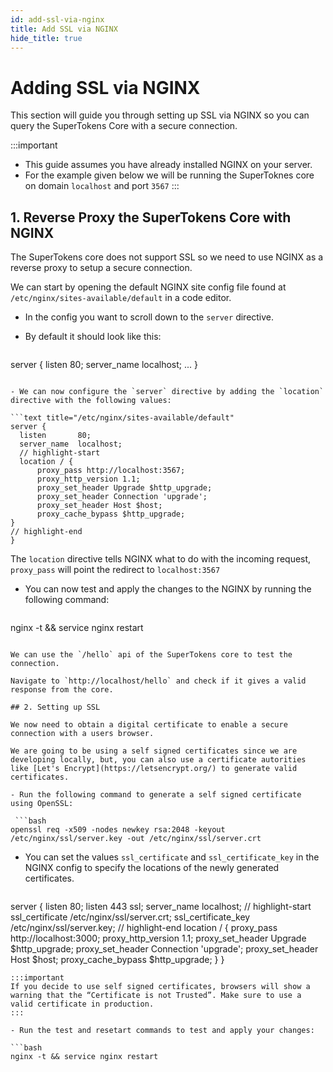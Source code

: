 ```yaml
---
id: add-ssl-via-nginx
title: Add SSL via NGINX
hide_title: true
---
```


<!-- COPY DOCS -->
<!-- ./thirdpartyemailpassword/common-customizations/core/add-ssl-via-nginx.mdx -->

# Adding SSL via NGINX

This section will guide you through setting up SSL via NGINX so you can query the SuperTokens Core with a secure connection.

:::important
- This guide assumes you have already installed NGINX on your server.
- For the example given below we will be running the SuperToknes core on domain `localhost` and port `3567`
:::

## 1. Reverse Proxy the SuperTokens Core with NGINX

The SuperTokens core does not support SSL so we need to use NGINX as a reverse proxy to setup a secure connection.

We can start by opening the default NGINX site config file found at `/etc/nginx/sites-available/default` in a code editor.
 
- In the config you want to scroll down to the `server` directive.

- By default it should look like this:

  ```text title="/etc/nginx/sites-available/default"
server {
  listen       80;
  server_name  localhost;
  ...
}
  ```

- We can now configure the `server` directive by adding the `location` directive with the following values:

  ```text title="/etc/nginx/sites-available/default"
server {
    listen       80;
    server_name  localhost;
    // highlight-start
    location / {
        proxy_pass http://localhost:3567;
        proxy_http_version 1.1;
        proxy_set_header Upgrade $http_upgrade;
        proxy_set_header Connection 'upgrade';
        proxy_set_header Host $host;
        proxy_cache_bypass $http_upgrade;
  }
  // highlight-end
}
  ```

The `location` directive tells NGINX what to do with the incoming request, `proxy_pass` will point the redirect to `localhost:3567`

- You can now test and apply the changes to the NGINX by running the following command:

  ```bash
nginx -t && service nginx restart
  ```

We can use the `/hello` api of the SuperTokens core to test the connection.

Navigate to `http://localhost/hello` and check if it gives a valid response from the core.

## 2. Setting up SSL

We now need to obtain a digital certificate to enable a secure connection with a users browser.

We are going to be using a self signed certificates since we are developing locally, but, you can also use a certificate autorities like [Let's Encrypt](https://letsencrypt.org/) to generate valid certificates.

- Run the following command to generate a self signed certificate using OpenSSL:

   ```bash
 openssl req -x509 -nodes newkey rsa:2048 -keyout /etc/nginx/ssl/server.key -out /etc/nginx/ssl/server.crt
   ```

- You can set the values `ssl_certificate` and `ssl_certificate_key` in the NGINX config to specify the locations of the newly generated certificates.

  ```text title="/etc/nginx/sites-available/default"
server {
    listen       80;
    listen       443 ssl;
    server_name  localhost;
    // highlight-start
    ssl_certificate  /etc/nginx/ssl/server.crt;
    ssl_certificate_key /etc/nginx/ssl/server.key;
    // highlight-end
    location / {
        proxy_pass http://localhost:3000;
        proxy_http_version 1.1;
        proxy_set_header Upgrade $http_upgrade;
        proxy_set_header Connection 'upgrade';
        proxy_set_header Host $host;
        proxy_cache_bypass $http_upgrade;
  }
}
  ```
:::important
If you decide to use self signed certificates, browsers will show a warning that the “Certificate is not Trusted”. Make sure to use a valid certificate in production.
:::

- Run the test and resetart commands to test and apply your changes:

  ```bash
nginx -t && service nginx restart
  ```
